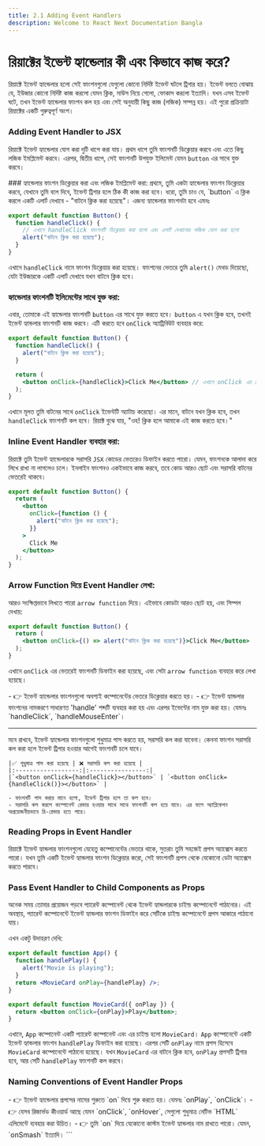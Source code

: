 ```yaml
---
title: 2.1 Adding Event Handlers
description: Welcome to React Next Documentation Bangla
---
```



## <h1 className="bg-gradient-to-r from-blue-500 to-purple-500 inline-block text-transparent bg-clip-text text-3xl pt-2">রিয়াক্টের ইভেন্ট হ্যান্ডেলার কী এবং কিভাবে কাজ করে?</h1>

রিয়াক্টে ইভেন্ট হ্যান্ডেলার হলো সেই ফাংশনগুলো যেগুলো কোনো নির্দিষ্ট ইভেন্ট ঘটলে ট্রিগার হয়। ইভেন্ট বলতে বোঝায় যে, ইউজার কোনো নির্দিষ্ট কাজ করলো যেমন ক্লিক, মাউস নিয়ে গেলো, ফোকাস করলো ইত্যাদি। যখন এসব ইভেন্ট ঘটে, তখন ইভেন্ট হ্যান্ডেলার ফাংশন কল হয় এবং সেই অনুযায়ী কিছু কাজ (লজিক) সম্পন্ন হয়। এই পুরো প্রক্রিয়াটা রিয়াক্টের একটি গুরুত্বপূর্ণ অংশ।

### Adding Event Handler to JSX

রিয়াক্টে ইভেন্ট হ্যান্ডেলার যোগ করা দুটি ধাপে করা যায়। প্রথম ধাপে তুমি ফাংশনটি ডিক্লেয়ার করবে এবং এতে কিছু লজিক ইমপ্লিমেন্ট করবে। এরপর, দ্বিতীয় ধাপে, সেই ফাংশনটি উপযুক্ত ইলিমেন্ট যেমন `button` এর সাথে যুক্ত করবে।

<Steps>
<Step>
###  হ্যান্ডেলার ফাংশন ডিক্লেয়ার করা এবং লজিক ইমপ্লিমেন্ট করা:
প্রথমে, তুমি একটা হ্যান্ডেলার ফাংশন ডিক্লেয়ার করবে, যেখানে তুমি বলে দিবে, ইভেন্ট ট্রিগার হলে ঠিক কী কাজ করা হবে। ধরো, তুমি চাও যে, `button` এ ক্লিক করলে একটি এলার্ট দেখাবে - "বাটনে ক্লিক করা হয়েছে"। এজন্য হ্যান্ডেলার ফাংশনটা হবে এমনঃ

```jsx filename="Button.jsx"
export default function Button() {
  function handleClick() {
    // এখানে handleClick ফাংশনটি ডিক্লেয়ার করা হলো এবং এলার্ট দেখানোর লজিক যোগ করা হলো
    alert("বাটনে ক্লিক করা হয়েছে");
  }
}
```

এখানে `handleClick` নামে ফাংশন ডিক্লেয়ার করা হয়েছে। ফাংশনের ভেতরে তুমি `alert()` মেথড দিয়েছো, যেটা ইউজারকে একটি এলার্ট দেখাবে যখন বাটনে ক্লিক হবে।

</Step>
<Step>

###  হ্যান্ডেলার ফাংশনটি ইলিমেন্টের সাথে যুক্ত করা:

এবার, তোমাকে এই হ্যান্ডেলার ফাংশনটি `button` এর সাথে যুক্ত করতে হবে। `button` এ যখন ক্লিক হবে, তখনই ইভেন্ট হ্যান্ডলার ফাংশনটি কাজ করবে। এটি করতে হবে `onClick` অ্যাট্রিবিউট ব্যবহার করে:

```jsx filename="Button.jsx"
export default function Button() {
  function handleClick() {
    alert("বাটনে ক্লিক করা হয়েছে");
  }

  return (
    <button onClick={handleClick}>Click Me</button> // এখানে onClick এর ভেতরে handleClick ফাংশন পাস করা হয়েছে
  );
}
```

এখানে মূলত তুমি বাটনের সাথে `onClick` ইভেন্টটি অ্যাটাচ করেছো। এর মানে, বাটনে যখন ক্লিক হবে, তখন `handleClick` ফাংশনটি কল হবে। রিয়াক্ট বুঝে যায়, "ওহ! ক্লিক হলে আমাকে এই কাজ করতে হবে।"

</Step>
</Steps>

### Inline Event Handler ব্যবহার করা:

রিয়াক্টে তুমি ইভেন্ট হ্যান্ডেলারকে সরাসরি `JSX` কোডের ভেতরেও ডিফাইন করতে পারো। যেমন, ফাংশনকে আলাদা করে লিখে রাখা না লাগলেও চলে। ইনলাইন ফাংশনও একইভাবে কাজ করবে, তবে কোড আরও ছোট এবং সরাসরি বাটনের ভেতরেই থাকবে।

```jsx filename="Button.jsx"
export default function Button() {
  return (
    <button
      onClick={function () {
        alert("বাটনে ক্লিক করা হয়েছে");
      }}
    >
      Click Me
    </button>
  );
}
```

### Arrow Function দিয়ে Event Handler লেখা:

আরও সংক্ষিপ্তভাবে লিখতে পারো `arrow function` দিয়ে। এইভাবে কোডটা আরও ছোট হয়, এবং সিম্পল দেখায়:

```jsx filename="Button.jsx"
export default function Button() {
  return (
    <button onClick={() => alert("বাটনে ক্লিক করা হয়েছে")}>Click Me</button>
  );
}
```

এখানে `onClick` এর ভেতরেই ফাংশনটি ডিফাইন করা হয়েছে, এবং সেটা `arrow function` ব্যবহার করে লেখা হয়েছে।

<Callout type="warning" emoji="💡">
  - 👉 ইভেন্ট হ্যান্ডেলার ফাংশনগুলো অবশ্যই কম্পোনেন্টের ভেতরে ডিক্লেয়ার করতে
  হয়। - 👉 ইভেন্ট হ্যান্ডলার ফাংশনের নামকরণে সাধারণত 'handle' শব্দটি ব্যবহার
  করা হয় এবং এরপর ইভেন্টের নাম যুক্ত করা হয়। যেমনঃ `handleClick`,
  `handleMouseEnter`।
</Callout>

---

<Callout type='info' emoji='📍'>
    মনে রাখবে, ইভেন্ট হ্যান্ডেলার ফাংশনগুলো শুধুমাত্র পাস করতে হয়, সরাসরি কল করা যাবেনা। কেননা ফাংশন সরাসরি কল করা হলে ইভেন্ট ট্রিগার হওয়ার আগেই ফাংশনটি চলে যাবে।

    |✅ শুধুমাত্র পাস করা হয়েছে | ❌ সরাসরি কল করা হয়েছে |
    |:------------------:|:----------------:|
    |`<button onClick={handleClick}></button>` | `<button onClick={handleClick()}></button>` |

    - ফাংশনটি পাস করার মানে হলো, ইভেন্ট ট্রিগার হলে তা কল হবে।
    - সরাসরি কল করলে কম্পোনেন্ট রেন্ডার হওয়ার সাথে সাথে ফাংশনটি কল হয়ে যাবে। এর ফলে অ্যাপ্লিকেশন অপ্রয়োজনীয়ভাবে রি-রেন্ডার হতে পারে।

</Callout>

### Reading Props in Event Handler

রিয়াক্টে ইভেন্ট হ্যান্ডলার ফাংশনগুলো যেহেতু কম্পোনেন্টের ভেতরে থাকে, সুতরাং তুমি সহজেই প্রপস অ্যাক্সেস করতে পারো। যখন তুমি একটি ইভেন্ট হ্যান্ডলার ফাংশন ডিক্লেয়ার করো, সেই ফাংশনটি প্রপস থেকে যেকোনো ডেটা অ্যাক্সেস করতে পারবে।

### Pass Event Handler to Child Components as Props

অনেক সময় তোমার প্রয়োজন পড়বে প্যারেন্ট কম্পোনেন্ট থেকে ইভেন্ট হ্যান্ডলারকে চাইল্ড কম্পোনেন্টে পাঠানোর। এই অবস্থায়, প্যারেন্ট কম্পোনেন্টে ইভেন্ট হ্যান্ডলার ফাংশন ডিফাইন করে সেটিকে চাইল্ড কম্পোনেন্টে প্রপস আকারে পাঠানো যায়।

এখন একটু উদাহরণ দেখি:

```jsx filename="App.jsx"
export default function App() {
  function handlePlay() {
    alert("Movie is playing");
  }
  return <MovieCard onPlay={handlePlay} />;
}
```

```jsx filename="MovieCard.jsx"
export default function MovieCard({ onPlay }) {
  return <button onClick={onPlay}>Play</button>;
}
```

এখানে, `App` কম্পোনেন্ট একটি প্যারেন্ট কম্পোনেন্ট এবং এর চাইল্ড হলো `MovieCard`। `App` কম্পোনেন্টে একটি ইভেন্ট হ্যান্ডলার ফাংশন `handlePlay` ডিফাইন করা হয়েছে। এরপর সেটি `onPlay` নামে প্রপস হিসেবে `MovieCard` কম্পোনেন্টে পাঠানো হয়েছে। যখন `MovieCard` এর বাটনে ক্লিক হবে, `onPlay` প্রপসটি ট্রিগার হবে, আর সেটি `handlePlay` ফাংশনটি কল করবে।

### Naming Conventions of Event Handler Props

<Callout type="warning" emoji="💡">
  - 👉 ইভেন্ট হ্যান্ডেলার প্রপসের নামের শুরুতে `on` দিয়ে শুরু করতে হয়। যেমনঃ
  `onPlay`, `onClick`। - 👉 যেসব রিজার্ভড কীওয়ার্ড আছে যেমন `onClick`,
  `onHover`, সেগুলো শুধুমাত্র নেটিভ `HTML` এলিমেন্টে ব্যবহার করা উচিত। - 👉 তুমি
  `on` দিয়ে যেকোনো কাস্টম ইভেন্ট হ্যান্ডলার নাম রাখতে পারো। যেমন, `onSmash`
  ইত্যাদি।
</Callout>
```

